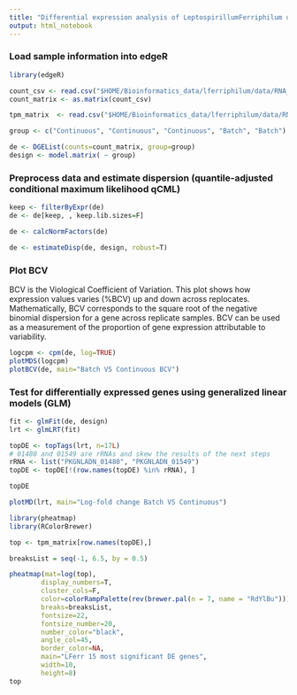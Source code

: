 ```yaml
---
title: "Differential expression analysis of LeptospirillumFerriphilum using edgeR"
output: html_notebook
---
```


### Load sample information into edgeR

```r
library(edgeR)

count_csv <- read.csv("$HOME/Bioinformatics_data/lferriphilum/data/RNA_data/Salmon/final/LFerr_genome_assembly_plus_proteins_salmon_merged_renamed.tsv", sep="\t", row.names="Name")
count_matrix <- as.matrix(count_csv)

tpm_matrix  <- read.csv("$HOME/Bioinformatics_data/lferriphilum/data/RNA_data/Salmon/final/LFerr_genome_assembly_plus_proteins_salmon_merged_TPM_renamed.tsv", sep="\t", row.names="Name")

group <- c("Continuous", "Continuous", "Continuous", "Batch", "Batch")

de <- DGEList(counts=count_matrix, group=group)
design <- model.matrix( ~ group)
```

### Preprocess data and estimate dispersion (quantile-adjusted conditional maximum likelihood qCML)

``` r
keep <- filterByExpr(de)
de <- de[keep, , keep.lib.sizes=F]

de <- calcNormFactors(de)

de <- estimateDisp(de, design, robust=T)
```

### Plot BCV

BCV is the Viological Coefficient of Variation. This plot shows how expression values varies (%BCV) up and down across replocates.
Mathematically, BCV corresponds to the square root of the negative binomial dispersion for a gene across replicate samples. BCV can be used as a measurement of the proportion of gene expression attributable to variability.
```r
logcpm <- cpm(de, log=TRUE)
plotMDS(logcpm)
plotBCV(de, main="Batch VS Continuous BCV")
```

### Test for differentially expressed genes using generalized linear models (GLM)

```r
fit <- glmFit(de, design)
lrt <- glmLRT(fit)

topDE <- topTags(lrt, n=17L)
# 01480 and 01549 are rRNAs and skew the results of the next steps
rRNA <- list("PKGNLADN_01480", "PKGNLADN_01549")
topDE <- topDE[!(row.names(topDE) %in% rRNA), ]

topDE
```



```r
plotMD(lrt, main="Log-fold change Batch VS Continuous")
```

```r
library(pheatmap)
library(RColorBrewer)

top <- tpm_matrix[row.names(topDE),]

breaksList = seq(-1, 6.5, by = 0.5)

pheatmap(mat=log(top),
        display_numbers=T,
        cluster_cols=F,
        color=colorRampPalette(rev(brewer.pal(n = 7, name = "RdYlBu")))(length(breaksList)),
        breaks=breaksList,
        fontsize=22,
        fontsize_number=20,
        number_color="black",
        angle_col=45,
        border_color=NA,
        main="LFerr 15 most significant DE genes",
        width=10,
        height=8)
top
```





